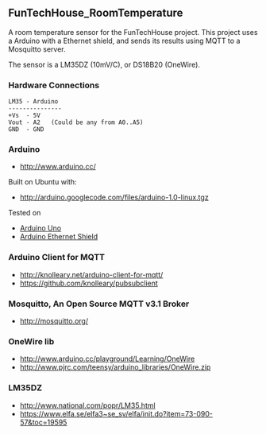 == FunTechHouse_RoomTemperature == 

A room temperature sensor for the FunTechHouse project.
This project uses a Arduino with a Ethernet shield, 
and sends its results using MQTT to a Mosquitto server.

The sensor is a LM35DZ (10mV/C), or DS18B20 (OneWire).


=== Hardware Connections ===

 LM35 - Arduino
 ---------------
 +Vs  - 5V
 Vout - A2   (Could be any from A0..A5)
 GND  - GND



=== Arduino ===
* http://www.arduino.cc/ 

Built on Ubuntu with:
* http://arduino.googlecode.com/files/arduino-1.0-linux.tgz

Tested on
* [http://arduino.cc/en/Main/ArduinoBoardUno Arduino Uno]
* [http://arduino.cc/en/Main/ArduinoEthernetShield Arduino Ethernet Shield]

=== Arduino Client for MQTT ===
* http://knolleary.net/arduino-client-for-mqtt/
* https://github.com/knolleary/pubsubclient

=== Mosquitto, An Open Source MQTT v3.1 Broker ===
* http://mosquitto.org/

=== OneWire lib === 
* http://www.arduino.cc/playground/Learning/OneWire
* http://www.pjrc.com/teensy/arduino_libraries/OneWire.zip

=== LM35DZ ===
* http://www.national.com/popr/LM35.html
* https://www.elfa.se/elfa3~se_sv/elfa/init.do?item=73-090-57&toc=19595

